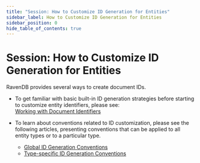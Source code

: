 ```yaml
---
title: "Session: How to Customize ID Generation for Entities"
sidebar_label: How to Customize ID Generation for Entities
sidebar_position: 0
hide_table_of_contents: true
---
```



# Session: How to Customize ID Generation for Entities
<Admonition type="note" title="Note">

RavenDB provides several ways to create document IDs.  

- To get familiar with basic built-in ID generation strategies 
  before starting to customize entity identifiers, please see:  
  [Working with Document Identifiers](../../../client-api/document-identifiers/working-with-document-identifiers.mdx)  

- To learn about conventions related to ID customization, please see 
  the following articles, presenting conventions that can be applied 
  to all entity types or to a particular type.  
   - [Global ID Generation Conventions](../../../client-api/configuration/identifier-generation/global.mdx)  
   - [Type-specific ID Generation Conventions](../../../client-api/configuration/identifier-generation/type-specific.mdx)  

</Admonition>

